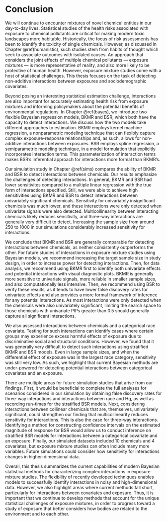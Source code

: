 # Conclusion {-}

We will continue to encounter mixtures of novel chemical entities in our day-to-day lives. Statistical studies of the health risks associated with exposure to chemical pollutants are critical for making modern toxic landscapes more habitable. Historically, the focus of risk assessments has been to identify the toxicity of single chemicals. However, as discussed in Chapter \@ref(humanistic), such studies stem from habits of thought which seek to associate outcomes with isolated causes. An approach that considers the joint effects of multiple chemical pollutants — exposure mixtures — is more representative of reality, and also more likely to be protective of human health. However, exposure mixture studies come with a host of statistical challenges. This thesis focuses on the task of detecting non-additive interactions between exposures and sociodemographic covariates. 
 
<!-- As such, expanding the focus of analysis to multiple chemicals is -->

Beyond posing an interesting statistical estimation challenge, interactions are also important for accurately estimating health risk from exposure mixtures and informing policymakers about the potential benefits of environmental regulations. In Chapter \@ref(bayes), we introduce two flexible Bayesian regression models, BKMR and BSR, which both have the capacity to detect interactions. We discuss how the two models take different approaches to estimation. BKMR employs kernel machine regression, a nonparametric modeling technique that can flexibly capture complex exposure-response relationships and, as such, allows for non-additive interactions between exposures. BSR employs spline regression, a semiparametric modeling technique, in a model formulation that explicitly incorporates interaction terms. This parameterization of interaction terms makes BSR's inferential approach for interactions more formal than BKMR's. 

Our simulation study in Chapter \@ref(sims) compares the ability of BKMR and BSR to detect interactions between chemicals. Our results emphasize the challenges of detecting interactions. In general, BKMR and BSR had lower sensitivites compared to a multiple linear regression with the true form of interactions specified. Still, we were able to achieve high sensitivities using BKMR and BSR to detect interactions between univariately significant chemicals. Sensitivity for univariately insignificant chemicals was much lower, and these interactions were only detected when univariate signals were also detected. Multicollinearity between interacting chemicals likely reduces sensitivity, and three-way interactions are generally very difficult to detect. Increasing the sample size from around 250 to 1000 in our simulations considerably increased sensitivity for interactions.

<!-- There can be differences in the performance of BKMR and BSR, but neither consistently outperforms the other. Thus, as BKMR is generally more reliable for univariate effects, and also computationally less intensive, we recommend BKMR for  -->

We conclude that BKMR and BSR are generally comparable for detecting interactions between chemicals, as neither consistently outperforms the other. For future studies of interactions in exposure mixture studies using Bayesian models, we recommend increasing the target sample size in study design, in order to increase power for detecting interactions. Then, for data analysis, we recommend using BKMR first to identify both univariate effects and potential interactions with visual diagnostic plots. BKMR is generally more sensitive to univariate signals, more reliable in smaller sample sizes, and also computationally less intensive. Then, we recommend using BSR to verify these results, as it tends to have lower false discovery rates for univariate effects and also provides a more formal framework of inference for any potential interactions. As most interactions were only detected when the chemicals were also univariately significant, limiting the search space to those chemicals with univariate PIPs greater than 0.5 should generally capture all significant interactions. 

We also assessed interactions between chemicals and a categorical race covariate. Testing for such interactions can identify cases where certain groups may experience excess harmful effects of exposure due to discriminative social and structural conditions. However, we found that it was generally very difficult to detect such interactions using stratified BKMR and BSR models. Even in large sample sizes, and when the differential effect of exposure was in the largest race category, sensitivity was still very low. As such, we highlight that current Bayesian methods are under-powered for detecting potential interactions between categorical covariates and an exposure. 

There are multiple areas for future simulation studies that arise from our findings. First, it would be beneficial to complete the full analyses for scenarios considered in our simulation by obtaining false discovery rates for three-way interactions and interactions between race and Hg, as well as recording run-times for the stratified BSR models. Next, considering interactions between collinear chemicals that are, themselves, univariately significant, could strengthen our finding that multicollinearity reduces sensitivity for interactions. This is also the case for three-way interactions. Identifying a method for constructing confidence intervals on the estimated magnitude of response for BSR would allow us to conduct inference on stratified BSR models for interactions between a categorical covariate and an exposure. Finally, our simulated datasets included 10 chemicals and 4 covariates, but exposure mixture studies can often include many more variables. Future simulations could consider how sensitivity for interactions changes in higher-dimensional data. 

Overall, this thesis summarizes the current capabilities of modern Bayesian statistical methods for characterizing complex interactions in exposure mixture studies. The flexibility of recently developed techniques enables models to successfully identify interactions in noisy and high-dimensional data. However, we also highlight areas where current methods fall short, particularly for interactions between covariates and exposure. Thus, it is important that we continue to develop methods that account for the unique statistical challenges of exposure mixtures, in order to progress toward a study of exposure that better considers how bodies are related to the environment and to each other. 

